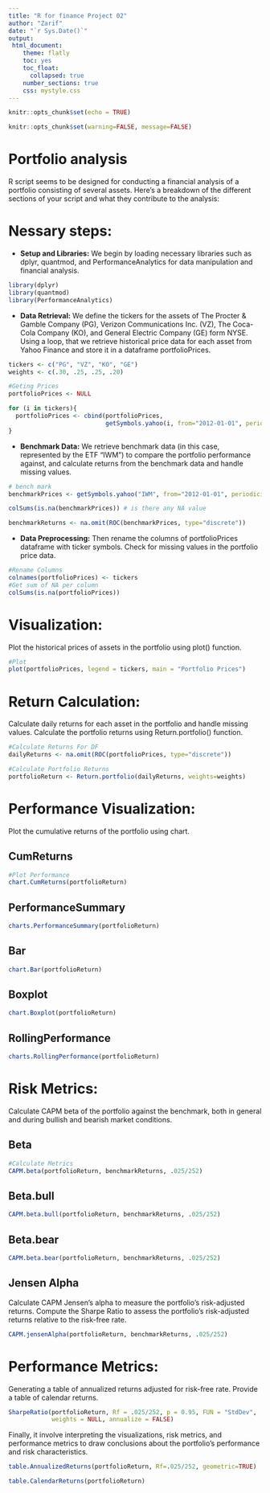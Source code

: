 ---
title: "R for finance Project 02"
author: "Zarif"
date: "`r Sys.Date()`"
output:
 html_document:
    theme: flatly
    toc: yes
    toc_float:
      collapsed: true
    number_sections: true
    css: mystyle.css
---

```{r setup, include=FALSE}
knitr::opts_chunk$set(echo = TRUE)
```

```{r include=FALSE}
knitr::opts_chunk$set(warning=FALSE, message=FALSE)
```

# Portfolio analysis 

R script seems to be designed for conducting a financial analysis of a portfolio consisting of several assets. Here's a breakdown of the different sections of your script and what they contribute to the analysis: 


# Nessary steps:

-   **Setup and Libraries:** We begin by loading necessary libraries such as dplyr, quantmod, and PerformanceAnalytics for data manipulation and financial analysis.



```{r, echo=FALSE}
library(dplyr)
library(quantmod)
library(PerformanceAnalytics)
```

-   **Data Retrieval:** We define the tickers for the assets of The Procter & Gamble Company (PG), Verizon Communications Inc. (VZ), The Coca-Cola Company (KO), and General Electric Company (GE) form NYSE. Using a loop, that we retrieve historical price data for each asset from Yahoo Finance and store it in a dataframe portfolioPrices.

```{r}
tickers <- c("PG", "VZ", "KO", "GE")
weights <- c(.30, .25, .25, .20)
```



```{r, echo=FALSE}
#Geting Prices
portfolioPrices <- NULL

for (i in tickers){
  portfolioPrices <- cbind(portfolioPrices,
                           getSymbols.yahoo(i, from="2012-01-01", periodicity = "daily",auto.assign=FALSE)[,6])
}
```


-   **Benchmark Data:** We retrieve benchmark data (in this case, represented by the ETF "IWM") to compare the portfolio performance against, and calculate returns from the benchmark data and handle missing values.

```{r}
# bench mark
benchmarkPrices <- getSymbols.yahoo("IWM", from="2012-01-01", periodicity = "daily", auto.assign=FALSE)[,6]

colSums(is.na(benchmarkPrices)) # is there any NA value

benchmarkReturns <- na.omit(ROC(benchmarkPrices, type="discrete"))
```
-   **Data Preprocessing:** Then rename the columns of portfolioPrices dataframe with ticker symbols. Check for missing values in the portfolio price data.

```{r}
#Rename Columns
colnames(portfolioPrices) <- tickers
#Get sum of NA per column
colSums(is.na(portfolioPrices))
```

# Visualization:

Plot the historical prices of assets in the portfolio using plot() function.

```{r, echo=FALSE}
#Plot
plot(portfolioPrices, legend = tickers, main = "Portfolio Prices")
```

# Return Calculation:

Calculate daily returns for each asset in the portfolio and handle missing values. Calculate the portfolio returns using Return.portfolio() function.

```{r}
#Calculate Returns For DF
dailyReturns <- na.omit(ROC(portfolioPrices, type="discrete"))

#Calculate Portfolio Returns
portfolioReturn <- Return.portfolio(dailyReturns, weights=weights)
```

# Performance Visualization: 

Plot the cumulative returns of the portfolio using chart.

## CumReturns

```{r, echo=FALSE}
#Plot Performance
chart.CumReturns(portfolioReturn)
```

## PerformanceSummary

```{r, echo=FALSE}
charts.PerformanceSummary(portfolioReturn)
```

## Bar

```{r, echo=FALSE}
chart.Bar(portfolioReturn)
```

## Boxplot

```{r, echo=FALSE}
chart.Boxplot(portfolioReturn)
```

## RollingPerformance

```{r, echo=FALSE}
charts.RollingPerformance(portfolioReturn)
```

# Risk Metrics:

Calculate CAPM beta of the portfolio against the benchmark, both in general and during bullish and bearish market conditions.

## Beta

```{r, echo=FALSE}
#Calculate Metrics 
CAPM.beta(portfolioReturn, benchmarkReturns, .025/252)
```

## Beta.bull

```{r, echo=FALSE}
CAPM.beta.bull(portfolioReturn, benchmarkReturns, .025/252)
```

## Beta.bear

```{r, echo=FALSE}
CAPM.beta.bear(portfolioReturn, benchmarkReturns, .025/252)
```

## Jensen Alpha

Calculate CAPM Jensen's alpha to measure the portfolio's risk-adjusted returns.
Compute the Sharpe Ratio to assess the portfolio's risk-adjusted returns relative to the risk-free rate.

```{r, echo=FALSE}
CAPM.jensenAlpha(portfolioReturn, benchmarkReturns, .025/252)
```

# Performance Metrics:

Generating a table of annualized returns adjusted for risk-free rate. Provide a table of calendar returns.

```{r, echo=FALSE}
SharpeRatio(portfolioReturn, Rf = .025/252, p = 0.95, FUN = "StdDev",
            weights = NULL, annualize = FALSE)
```

Finally, it involve interpreting the visualizations, risk metrics, and performance metrics to draw conclusions about the portfolio's performance and risk characteristics.

```{r, echo=FALSE}
table.AnnualizedReturns(portfolioReturn, Rf=.025/252, geometric=TRUE)
```



```{r, echo=FALSE}
table.CalendarReturns(portfolioReturn)
```

